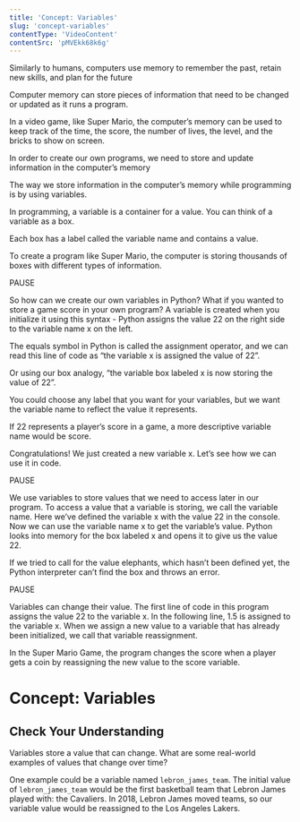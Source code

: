 ```yaml
---
title: 'Concept: Variables'
slug: 'concept-variables'
contentType: 'VideoContent'
contentSrc: 'pMVEkk68k6g'
---
```


<Transcript>

Similarly to humans, computers use memory to remember the past, retain new skills, and plan for the future

Computer memory can store pieces of information that need to be changed or updated as it runs a program.

In a video game, like Super Mario, the computer’s memory can be used to keep track of the time, the score, the number of lives, the level, and the bricks to show on screen.

In order to create our own programs, we need to store and update information in the computer’s memory

The way we store information in the computer’s memory while programming is by using variables.

In programming, a variable is a container for a value. You can think of a variable as a box.

Each box has a label called the variable name and contains a value.

To create a program like Super Mario, the computer is storing thousands of boxes with different types of information.

PAUSE

So how can we create our own variables in Python? What if you wanted to store a game score in your own program? A variable is created when you initialize it using this syntax - Python assigns the value 22 on the right side to the variable name x on the left.

The equals symbol in Python is called the assignment operator, and we can read this line of code as “the variable x is assigned the value of 22”.

Or using our box analogy, “the variable box labeled x is now storing the value of 22”.

You could choose any label that you want for your variables, but we want the variable name to reflect the value it represents.

If 22 represents a player’s score in a game, a more descriptive variable name would be score.

Congratulations! We just created a new variable x. Let’s see how we can use it in code.

PAUSE

We use variables to store values that we need to access later in our program.  To access a value that a variable is storing, we call the variable name. Here we’ve defined the variable x with the value 22 in the console. Now we can use the variable name x to get the variable’s value. Python looks into memory for the box labeled x and opens it to give us the value 22.

If we tried to call for the value elephants, which hasn’t been defined yet, the Python interpreter can’t find the box and throws an error.

PAUSE

Variables can change their value. The first line of code in this program assigns the value 22 to the variable x. In the following line, 1.5 is assigned to the variable x. When we assign a new value to a variable that has already been initialized, we call that variable reassignment.

In the Super Mario Game, the program changes the score when a player gets a coin by reassigning the new value to the score variable.

</Transcript>

# Concept: Variables

## Check Your Understanding

<FlashCard>

<Prompt>
Variables store a value that can change. What are some real-world examples of values that change over time?
</Prompt>

<Answer>

One example could be a variable named `lebron_james_team`.  The initial value of `lebron_james_team` would be the first basketball team that Lebron James played with: the Cavaliers. In 2018, Lebron James moved teams, so our variable value would be reassigned to the Los Angeles Lakers.

</Answer>
</FlashCard>